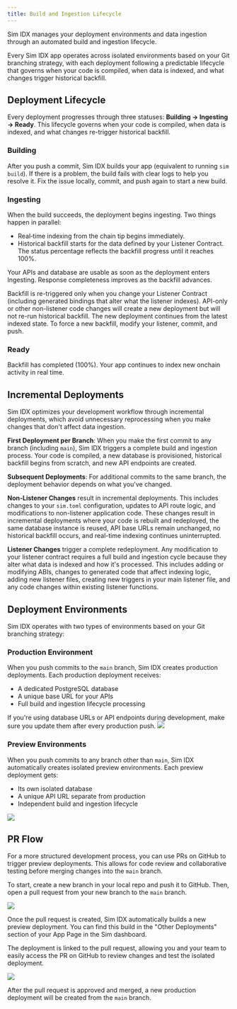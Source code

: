 ```yaml
---
title: Build and Ingestion Lifecycle
---
```


Sim IDX manages your deployment environments and data ingestion through an automated build and ingestion lifecycle.

Every Sim IDX app operates across isolated environments based on your Git branching strategy, with each deployment following a predictable lifecycle that governs when your code is compiled, when data is indexed, and what changes trigger historical backfill.

## Deployment Lifecycle

Every deployment progresses through three statuses: **Building → Ingesting → Ready**. This lifecycle governs when your code is compiled, when data is indexed, and what changes re-trigger historical backfill.

### Building

After you push a commit, Sim IDX builds your app (equivalent to running `sim build`). If there is a problem, the build fails with clear logs to help you resolve it. Fix the issue locally, commit, and push again to start a new build.

### Ingesting

When the build succeeds, the deployment begins ingesting. Two things happen in parallel:

- Real‑time indexing from the chain tip begins immediately.
- Historical backfill starts for the data defined by your Listener Contract. The status percentage reflects the backfill progress until it reaches 100%.

Your APIs and database are usable as soon as the deployment enters Ingesting. Response completeness improves as the backfill advances.

<Note>
Backfill is re-triggered only when you change your Listener Contract (including generated bindings that alter what the listener indexes). API-only or other non-listener code changes will create a new deployment but will not re-run historical backfill. The new deployment continues from the latest indexed state. To force a new backfill, modify your listener, commit, and push.
</Note>

### Ready

Backfill has completed (100%). Your app continues to index new onchain activity in real time.

## Incremental Deployments

Sim IDX optimizes your development workflow through incremental deployments, which avoid unnecessary reprocessing when you make changes that don't affect data ingestion.

**First Deployment per Branch**: When you make the first commit to any branch (including `main`), Sim IDX triggers a complete build and ingestion process. Your code is compiled, a new database is provisioned, historical backfill begins from scratch, and new API endpoints are created.

**Subsequent Deployments**: For additional commits to the same branch, the deployment behavior depends on what you've changed.

**Non-Listener Changes** result in incremental deployments. This includes changes to your `sim.toml` configuration, updates to API route logic, and modifications to non-listener application code. These changes result in incremental deployments where your code is rebuilt and redeployed, the same database instance is reused, API base URLs remain unchanged, no historical backfill occurs, and real-time indexing continues uninterrupted.

**Listener Changes** trigger a complete redeployment. Any modification to your listener contract requires a full build and ingestion cycle because they alter what data is indexed and how it's processed. This includes adding or modifying ABIs, changes to generated code that affect indexing logic, adding new listener files, creating new triggers in your main listener file, and any code changes within existing listener functions.

## Deployment Environments

Sim IDX operates with two types of environments based on your Git branching strategy:

### Production Environment

When you push commits to the `main` branch, Sim IDX creates production deployments. Each production deployment receives:
- A dedicated PostgreSQL database
- A unique base URL for your APIs
- Full build and ingestion lifecycle processing

<Note>
If you're using database URLs or API endpoints during development, make sure you update them after every production push.
</Note>

<Frame caption="The Current Deployment section of your App Page represents your latest production deployment.">
  <img src="/images/idx/deployment/current-deployment.png" />
</Frame>

### Preview Environments

When you push commits to any branch other than `main`, Sim IDX automatically creates isolated preview environments. Each preview deployment gets:
- Its own isolated database
- A unique API URL separate from production
- Independent build and ingestion lifecycle

<Frame caption="The Other Deployments section of your App Page is where you can find preview deployments.">
  <img src="/images/idx/deployment/other-deployments.png" />
</Frame>

## PR Flow

For a more structured development process, you can use PRs on GitHub to trigger preview deployments.
This allows for code review and collaborative testing before merging changes into the `main` branch.

To start, create a new branch in your local repo and push it to GitHub.
Then, open a pull request from your new branch to the `main` branch.

<Frame caption="Open a new pull request on GitHub">
  <img src="/images/idx/deployment/new-pr-on-github.png" />
</Frame>

Once the pull request is created, Sim IDX automatically builds a new preview deployment.
You can find this build in the "Other Deployments" section of your App Page in the Sim dashboard.

The deployment is linked to the pull request, allowing you and your team to easily access the PR on GitHub to review changes and test the isolated deployment.

<Frame caption="The PR link in the deployment details.">
  <img src="/images/idx/deployment/pr-other-deployment-sim-idx.png" />
</Frame>

After the pull request is approved and merged, a new production deployment will be created from the `main` branch.
